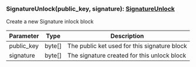### SignatureUnlock(public_key, signature): [SignatureUnlock](#signatureunlock)

Create a new Signature inlock block

| Parameter  | Type   | Description                                  |
| ---------- | ------ | -------------------------------------------- |
| public_key | byte[] | The public ket used for this signature block |
| signature  | byte[] | The signature created for this unlock block  |
